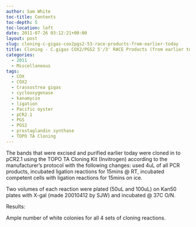 ```yaml
---
author: Sam White
toc-title: Contents
toc-depth: 5
toc-location: left
date: 2011-07-26 03:12:21+00:00
layout: post
slug: cloning-c-gigas-cox2pgs2-53-race-products-from-earlier-today
title: Cloning - C.gigas COX2/PGS2 5'/3' RACE Products (from earlier today)
categories:
  - 2011
  - Miscellaneous
tags:
  - COX
  - COX2
  - Crassostrea gigas
  - cyclooxygenase
  - kanamycin
  - ligation
  - Pacific oyster
  - pCR2.1
  - PGS
  - PGS2
  - prostaglandin synthase
  - TOPO TA Cloning
---
```


The bands that were excised and purified earlier today were cloned in to pCR2.1 using the TOPO TA Cloning Kit (Invitrogen) according to the manufacturer's protocol with the following changes: used 4uL of all PCR products, incubated ligation reactions for 15mins @ RT, incubated competent cells with ligation reactions for 15mins on ice.

Two volumes of each reaction were plated (50uL and 100uL) on Kan50 plates with X-gal (made 20010412 by SJW) and incubated @ 37C O/N.

Results:

Ample number of white colonies for all 4 sets of cloning reactions.
